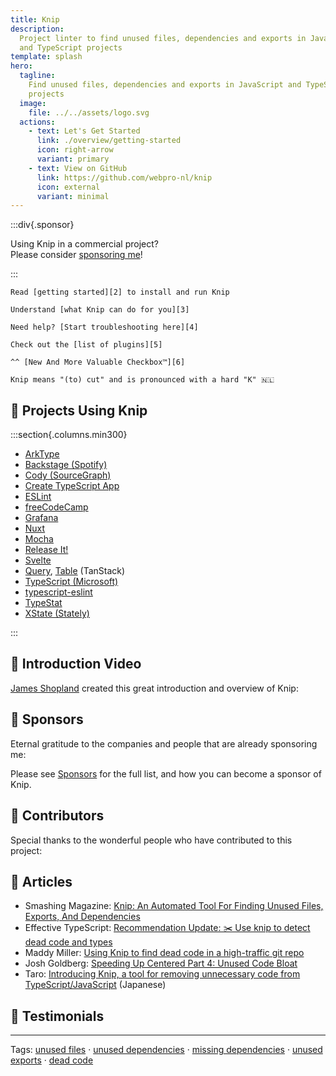 ```yaml
---
title: Knip
description:
  Project linter to find unused files, dependencies and exports in JavaScript
  and TypeScript projects
template: splash
hero:
  tagline:
    Find unused files, dependencies and exports in JavaScript and TypeScript
    projects
  image:
    file: ../../assets/logo.svg
  actions:
    - text: Let's Get Started
      link: ./overview/getting-started
      icon: right-arrow
      variant: primary
    - text: View on GitHub
      link: https://github.com/webpro-nl/knip
      icon: external
      variant: minimal
---
```



:::div{.sponsor}

Using Knip in a commercial project?<br />Please consider [sponsoring me][1]!

:::

<CardGrid stagger>
  <Card title="Getting Started" icon="rocket">

    Read [getting started][2] to install and run Knip

  </Card>

  <Card title="Why Use Knip?" icon="approve-check">

    Understand [what Knip can do for you][3]

  </Card>

  <Card title="Troubleshooting" icon="warning">

    Need help? [Start troubleshooting here][4]

  </Card>

  <Card title="Plugins" icon="list-format">

    Check out the [list of plugins][5]

  </Card>

  <Card title="Works with checker.ts" icon="approve-check">

    ^^ [New And More Valuable Checkbox™️][6]

  </Card>

  <Card title="/'knɪp/" icon="translate">

    Knip means "(to) cut" and is pronounced with a hard "K" 🇳🇱

  </Card>
</CardGrid>

## 🧡 Projects Using Knip

:::section{.columns.min300}

- [ArkType][7]
- [Backstage (Spotify)][8]
- [Cody (SourceGraph)][9]
- [Create TypeScript App][10]
- [ESLint][11]
- [freeCodeCamp][12]
- [Grafana][13]
- [Nuxt][14]
- [Mocha][15]
- [Release It!][16]
- [Svelte][17]
- [Query][18], [Table][19] (TanStack)
- [TypeScript (Microsoft)][20]
- [typescript-eslint][21]
- [TypeStat][22]
- [XState (Stately)][23]

:::

## 🧡 Introduction Video

[James Shopland][24] created this great introduction and overview of Knip:

<YouTube id="uhEkgWt-pUM" />

## 🧡 Sponsors

Eternal gratitude to the companies and people that are already sponsoring me:

<Sponsors direction="row" showAll={false} />

Please see [Sponsors][1] for the full list, and how you can become a sponsor of
Knip.

## 🧡 Contributors

Special thanks to the wonderful people who have contributed to this project:

<Contributors />

## 🧡 Articles

- Smashing Magazine: [Knip: An Automated Tool For Finding Unused Files, Exports,
  And Dependencies][25]
- Effective TypeScript: [Recommendation Update: ✂️ Use knip to detect dead code
  and types][26]
- Maddy Miller: [Using Knip to find dead code in a high-traffic git repo][27]
- Josh Goldberg: [Speeding Up Centered Part 4: Unused Code Bloat][28]
- Taro: [Introducing Knip, a tool for removing unnecessary code from
  TypeScript/JavaScript][29] (Japanese)

## 🧡 Testimonials

<Tweets />

---

Tags: [unused files][30] · [unused dependencies][31] · [missing
dependencies][32] · [unused exports][33] · [dead code][34]

[1]: ./sponsors
[2]: ./overview/getting-started.mdx
[3]: ./explanations/why-use-knip.md
[4]: ./guides/troubleshooting.md
[5]: ./reference/plugins.md
[6]: https://x.com/robpalmer2/status/1805502964435505559
[7]: https://github.com/arktypeio/arktype
[8]: https://github.com/backstage/backstage
[9]: https://github.com/sourcegraph/cody
[10]: https://github.com/JoshuaKGoldberg/create-typescript-app
[11]: https://github.com/eslint/eslint
[12]: https://github.com/freeCodeCamp/freeCodeCamp
[13]: https://github.com/grafana/grafana
[14]: https://github.com/nuxt/nuxt
[15]: https://github.com/mochajs/mocha
[16]: https://github.com/release-it/release-it
[17]: https://github.com/sveltejs/svelte
[18]: https://github.com/TanStack/query
[19]: https://github.com/TanStack/table
[20]: https://github.com/microsoft/TypeScript
[21]: https://github.com/typescript-eslint/typescript-eslint
[22]: https://github.com/JoshuaKGoldberg/TypeStat
[23]: https://github.com/statelyai/xstate
[24]: https://www.jamesshopland.com
[25]:
  https://www.smashingmagazine.com/2023/08/knip-automated-tool-find-unused-files-exports-dependencies/
[26]: https://effectivetypescript.com/2023/07/29/knip/
[27]: https://madelinemiller.dev/blog/knip-dead-code/
[28]:
  https://www.joshuakgoldberg.com/blog/speeding-up-centered-part-4-unused-code-bloat/
[29]: https://tech.basemachina.jp/entry/introduction-knip
[30]: ./typescript/unused-files.md
[31]: ./typescript/unused-dependencies.md
[32]: ./typescript/missing-dependencies.md
[33]: ./typescript/unused-exports.md
[34]: ./typescript/dead-code.md
